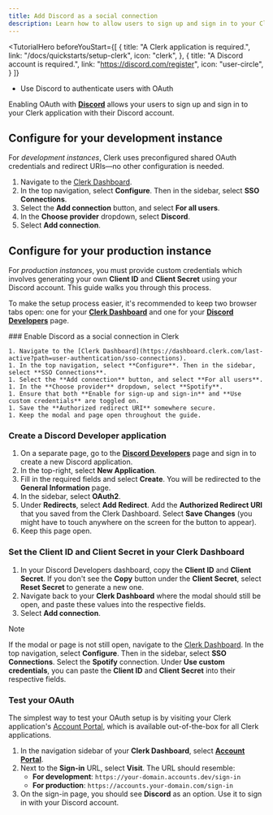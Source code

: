 ```yaml
---
title: Add Discord as a social connection
description: Learn how to allow users to sign up and sign in to your Clerk application with their Discord account.
---
```


<TutorialHero
  beforeYouStart={[
    {
      title: "A Clerk application is required.",
      link: "/docs/quickstarts/setup-clerk",
      icon: "clerk",
    },
    {
      title: "A Discord account is required.",
      link: "https://discord.com/register",
      icon: "user-circle",
    }
  ]}
>
  - Use Discord to authenticate users with OAuth
</TutorialHero>

Enabling OAuth with [**Discord**](https://discord.com/developers/docs/topics/oauth2) allows your users to sign up and sign in to your Clerk application with their Discord account.

## Configure for your development instance

For _development instances_, Clerk uses preconfigured shared OAuth credentials and redirect URIs—no other configuration is needed.

1. Navigate to the [Clerk Dashboard](https://dashboard.clerk.com/last-active?path=user-authentication/sso-connections).
1. In the top navigation, select **Configure**. Then in the sidebar, select **SSO Connections**.
1. Select the **Add connection** button, and select **For all users**.
1. In the **Choose provider** dropdown, select **Discord**.
1. Select **Add connection**.

## Configure for your production instance

For _production instances_, you must provide custom credentials which involves generating your own **Client ID** and **Client Secret** using your Discord account. This guide walks you through this process.

To make the setup process easier, it's recommended to keep two browser tabs open: one for your [**Clerk Dashboard**](https://dashboard.clerk.com/last-active?path=user-authentication/sso-connections) and one for your [**Discord Developers**](https://discord.com/developers/applications) page.

<Steps>
  ### Enable Discord as a social connection in Clerk

    1. Navigate to the [Clerk Dashboard](https://dashboard.clerk.com/last-active?path=user-authentication/sso-connections).
    1. In the top navigation, select **Configure**. Then in the sidebar, select **SSO Connections**.
    1. Select the **Add connection** button, and select **For all users**.
    1. In the **Choose provider** dropdown, select **Spotify**.
    1. Ensure that both **Enable for sign-up and sign-in** and **Use custom credentials** are toggled on. 
    1. Save the **Authorized redirect URI** somewhere secure.
    1. Keep the modal and page open throughout the guide.

  ### Create a Discord Developer application

  1. On a separate page, go to the [**Discord Developers**](https://discord.com/developers/applications) page and sign in to create a new Discord application.
  1. In the top-right, select **New Application**.
  1. Fill in the required fields and select **Create**. You will be redirected to the **General Information** page.
  1. In the sidebar, select **OAuth2**.
  1. Under **Redirects**, select **Add Redirect**. Add the **Authorized Redirect URI** that you saved from the Clerk Dashboard. Select **Save Changes** (you might have to touch anywhere on the screen for the button to appear).
  1. Keep this page open.

  ### Set the Client ID and Client Secret in your Clerk Dashboard

  1. In your Discord Developers dashboard, copy the **Client ID** and **Client Secret**. If you don't see the **Copy** button under the **Client Secret**, select **Reset Secret** to generate a new one.
  1. Navigate back to your **Clerk Dashboard** where the modal should still be open, and paste these values into the respective fields.
  1. Select **Add connection**.
  
  > [!NOTE]
  > If the modal or page is not still open, navigate to the [Clerk Dashboard](https://dashboard.clerk.com/last-active?path=user-authentication/sso-connections). In the top navigation, select **Configure**. Then in the sidebar, select **SSO Connections**. Select the **Spotify** connection. Under **Use custom credentials**, you can paste the **Client ID** and **Client Secret** into their respective fields.

  ### Test your OAuth

  The simplest way to test your OAuth setup is by visiting your Clerk application's [Account Portal](/docs/customization/account-portal/overview), which is available out-of-the-box for all Clerk applications.

  1. In the navigation sidebar of your **Clerk Dashboard**, select [**Account Portal**](https://dashboard.clerk.com/last-active?path=account-portal).
  1. Next to the **Sign-in** URL, select **Visit**. The URL should resemble:
     - **For development**: `https://your-domain.accounts.dev/sign-in`
     - **For production**: `https://accounts.your-domain.com/sign-in`
  1. On the sign-in page, you should see **Discord** as an option. Use it to sign in with your Discord account.
</Steps>

